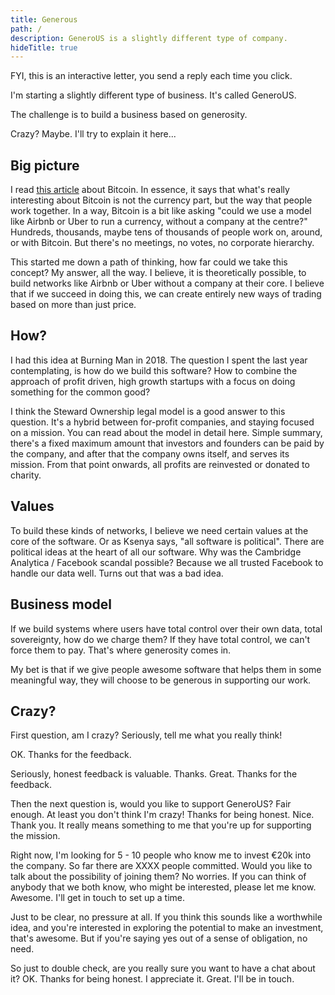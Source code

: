 ```yaml
---
title: Generous
path: /
description: GeneroUS is a slightly different type of company.
hideTitle: true
---
```


<Callout>
FYI, this is an interactive letter, you send a reply each time you click.
</Callout>

<DearName />

I'm starting a slightly different type of business. It's called GeneroUS.

The challenge is to build a business based on generosity.

Crazy? Maybe. I'll try to explain it here...

## Big picture

I read [this
article](http://unenumerated.blogspot.com/2017/02/money-blockchains-and-social-scalability.html)
about Bitcoin. In essence, it says that what's really interesting about
Bitcoin is not the currency part, but the way that people work together. In a
way, Bitcoin is a bit like asking "could we use a model like Airbnb or Uber
to run a currency, without a company at the centre?" Hundreds, thousands,
maybe tens of thousands of people work on, around, or with Bitcoin. But
there's no meetings, no votes, no corporate hierarchy.

This started me down a path of thinking, how far could we take this concept?
My answer, all the way. I believe, it is theoretically possible, to build
networks like Airbnb or Uber without a company at their core. I believe that
if we succeed in doing this, we can create entirely new ways of trading based
on more than just price.

## How?

I had this idea at Burning Man in 2018. The question I spent the last year
contemplating, is how do we build this software? How to combine the approach
of profit driven, high growth startups with a focus on doing something for
the common good?

I think the Steward Ownership legal model is a good answer to this question.
It's a hybrid between for-profit companies, and staying focused on a mission.
You can read about the model in detail here. Simple summary, there's a fixed
maximum amount that investors and founders can be paid by the company, and
after that the company owns itself, and serves its mission. From that point
onwards, all profits are reinvested or donated to charity.

## Values

To build these kinds of networks, I believe we need certain values at the
core of the software. Or as Ksenya says, "all software is political". There
are political ideas at the heart of all our software. Why was the Cambridge
Analytica / Facebook scandal possible? Because we all trusted Facebook to
handle our data well. Turns out that was a bad idea.

## Business model

If we build systems where users have total control over their own data, total
sovereignty, how do we charge them? If they have total control, we can't
force them to pay. That's where generosity comes in.

My bet is that if we give people awesome software that helps them in some
meaningful way, they will choose to be generous in supporting our work.

## Crazy?

First question, am I crazy? Seriously, tell me what you really think!

<Question>
<Yes>
OK. Thanks for the feedback.

Seriously, honest feedback is valuable. Thanks.
</Yes>
<No>
Great. Thanks for the feedback.

Then the next question is, would you like to support GeneroUS?
<Question>
<No>
Fair enough. At least you don't think I'm crazy! Thanks for being honest.
</No>
<Yes>
Nice. Thank you. It really means something to me that you're up for
supporting the mission.

Right now, I'm looking for 5 - 10 people who know me to invest €20k into the
company. So far there are XXXX people committed. Would you like to talk about
the possibility of joining them?
<Question>
<No>
No worries. If you can think of anybody that we both know, who might be
interested, please let me know.
</No>
<Yes>
Awesome. I'll get in touch to set up a time.

Just to be clear, no pressure at all. If you think this sounds like a
worthwhile idea, and you're interested in exploring the potential to make an
investment, that's awesome. But if you're saying yes out of a sense of
obligation, no need.

So just to double check, are you really sure you want to have a chat about
it?
<Question>
<No>
OK. Thanks for being honest. I appreciate it.
</No>
<Yes>
Great. I'll be in touch.
</Yes>
</Question>
</Yes>
</Question>
</Yes>
</Question>
</No>
</Question>